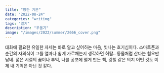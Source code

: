 ```yaml
---
title: "망한 기분"
date: "2022-08-24"
categories: "writing"
tags: "일기"
description: "우울기"
image: "/images/2022/summer/2666_cover.png"
---
```


대화에 필요한 유일한 자세는 바로 알고 싶어하는 마음, 빛나는 호기심이다. 스마트폰과 순간의 자의식이 그를 얼마나 쉽게 가로채는지 생각하면 허탈.. 동물처럼 산다는 혐오만 남네. 젊은 시절의 꿈이나 추억, 나를 공포에 떨게 만든 책, 강철 같은 의지 어떤 것도 이제 내 기억은 아닌 것 같다.